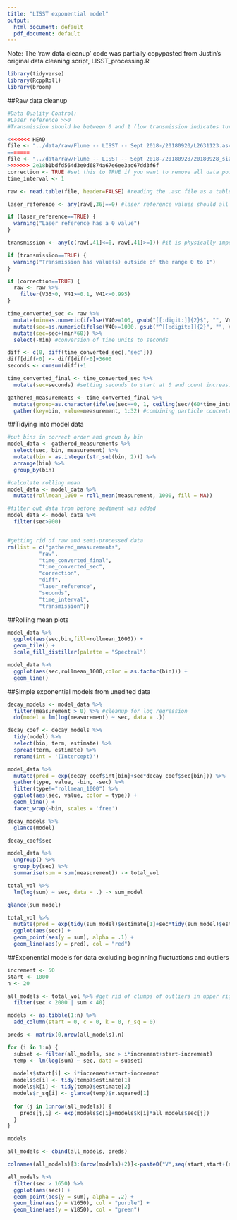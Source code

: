 ```yaml
---
title: "LISST exponential model"
output:
  html_document: default
  pdf_document: default
---
```


Note: The 'raw data cleanup' code was partially copypasted from Justin's original data cleaning script, LISST_processing.R

```r
library(tidyverse)
library(RcppRoll)
library(broom)
```

##Raw data cleanup
```r

#Data Quality Control:
#Laser reference >>0
#Transmission should be between 0 and 1 (low transmission indicates turbid water, high tranmission indicates clear water; should disregard these data)

<<<<<<< HEAD
file <- "../data/raw/Flume -- LISST -- Sept 2018-/20180920/L2631123.asc"
=======
file <- "../data/raw/Flume -- LISST -- Sept 2018-/20180928/20180928_size_distn.asc"
>>>>>>> 2e18b1bdfd564d3e0d6874a67e6ee3ad67dd3f6f
correction <- TRUE #set this to TRUE if you want to remove all data points that have a transmission outside of the optimal range of 0.1 to 0.995
time_interval <- 1

raw <- read.table(file, header=FALSE) #reading the .asc file as a table

laser_reference <- any(raw[,36]==0) #laser reference values should all be much greater than 0

if (laser_reference==TRUE) {
  warning("Laser reference has a 0 value")
}

transmission <- any(c(raw[,41]<=0, raw[,41]>=1)) #it is physically impossible to have a transmission not in the range 0 to 1

if (transmission==TRUE) {
  warning("Transmission has value(s) outside of the range 0 to 1")
}

if (correction==TRUE) {
  raw <- raw %>%
    filter(V36>0, V41>=0.1, V41<=0.995)
}

time_converted_sec <- raw %>%
  mutate(min=as.numeric(ifelse(V40>=100, gsub("[[:digit:]]{2}$", "", V40), 0))) %>%
  mutate(sec=as.numeric(ifelse(V40>=1000, gsub("^[[:digit:]]{2}", "", V40), ifelse(V40<1000 & V40>=100, gsub("^[[:digit:]]", "", V40), V40)))) %>%
  mutate(sec=sec+(min*60)) %>%
  select(-min) #conversion of time units to seconds

diff <- c(0, diff(time_converted_sec[,"sec"]))
diff[diff<0] <- diff[diff<0]+3600
seconds <- cumsum(diff)+1

time_converted_final <- time_converted_sec %>%
  mutate(sec=seconds) #setting seconds to start at 0 and count increasing (as opposed to cyclically)

gathered_measurements <- time_converted_final %>%
  mutate(group=as.character(ifelse(sec==0, 1, ceiling(sec/(60*time_interval))))) %>%
  gather(key=bin, value=measurement, 1:32) #combining particle concentration data into a single field
```

##Tidying into model data
```r
#put bins in correct order and group by bin
model_data <- gathered_measurements %>%
  select(sec, bin, measurement) %>%
  mutate(bin = as.integer(str_sub(bin, 2))) %>%
  arrange(bin) %>%
  group_by(bin)

#calculate rolling mean
model_data <- model_data %>%
  mutate(rollmean_1000 = roll_mean(measurement, 1000, fill = NA))

#filter out data from before sediment was added
model_data <- model_data %>%
  filter(sec>900)


#getting rid of raw and semi-processed data
rm(list = c("gathered_measurements",
          "raw",
          "time_converted_final",
          "time_converted_sec",
          "correction",
          "diff",
          "laser_reference",
          "seconds",
          "time_interval",
          "transmission"))

```

##Rolling mean plots
```r
model_data %>%
  ggplot(aes(sec,bin,fill=rollmean_1000)) +
  geom_tile() +
  scale_fill_distiller(palette = "Spectral")

model_data %>%
  ggplot(aes(sec,rollmean_1000,color = as.factor(bin))) +
  geom_line()
```

##Simple exponential models from unedited data
```r
decay_models <- model_data %>%
  filter(measurement > 0) %>% #cleanup for log regression
  do(model = lm(log(measurement) ~ sec, data = .))

decay_coef <- decay_models %>%
  tidy(model) %>%
  select(bin, term, estimate) %>%
  spread(term, estimate) %>%
  rename(int = '(Intercept)')

model_data %>%
  mutate(pred = exp(decay_coef$int[bin]+sec*decay_coef$sec[bin])) %>%
  gather(type, value, -bin, -sec) %>%
  filter(type!="rollmean_1000") %>%
  ggplot(aes(sec, value, color = type)) +
  geom_line() +
  facet_wrap(~bin, scales = 'free')

decay_models %>%
  glance(model)

decay_coef$sec
```

```r
model_data %>%
  ungroup() %>%
  group_by(sec) %>%
  summarise(sum = sum(measurement)) -> total_vol

total_vol %>%
  lm(log(sum) ~ sec, data = .) -> sum_model

glance(sum_model)

total_vol %>%
  mutate(pred = exp(tidy(sum_model)$estimate[1]+sec*tidy(sum_model)$estimate[2])) %>%
  ggplot(aes(sec)) +
  geom_point(aes(y = sum), alpha = .1) +
  geom_line(aes(y = pred), col = "red")
```

##Exponential models for data excluding beginning fluctuations and outliers
```r

increment <- 50
start <- 1000
n <- 20

all_models <- total_vol %>% #get rid of clumps of outliers in upper right
  filter(sec < 2000 | sum < 40)

models <- as.tibble(1:n) %>%
  add_column(start = 0, c = 0, k = 0, r_sq = 0)

preds <- matrix(0,nrow(all_models),n)

for (i in 1:n) {
  subset <- filter(all_models, sec > i*increment+start-increment)
  temp <- lm(log(sum) ~ sec, data = subset)
  
  models$start[i] <- i*increment+start-increment
  models$c[i] <- tidy(temp)$estimate[1]
  models$k[i] <- tidy(temp)$estimate[2]
  models$r_sq[i] <- glance(temp)$r.squared[1]
  
  for (j in 1:nrow(all_models)) {
    preds[j,i] <- exp(models$c[i]+models$k[i]*all_models$sec[j])
  }
}

models

all_models <- cbind(all_models, preds)

colnames(all_models)[3:(nrow(models)+2)]<-paste0("V",seq(start,start+(n-1)*increment,increment))

all_models %>%
  filter(sec > 1650) %>%
  ggplot(aes(sec)) +
  geom_point(aes(y = sum), alpha = .2) +
  geom_line(aes(y = V1650), col = "purple") +
  geom_line(aes(y = V1850), col = "green")

```

